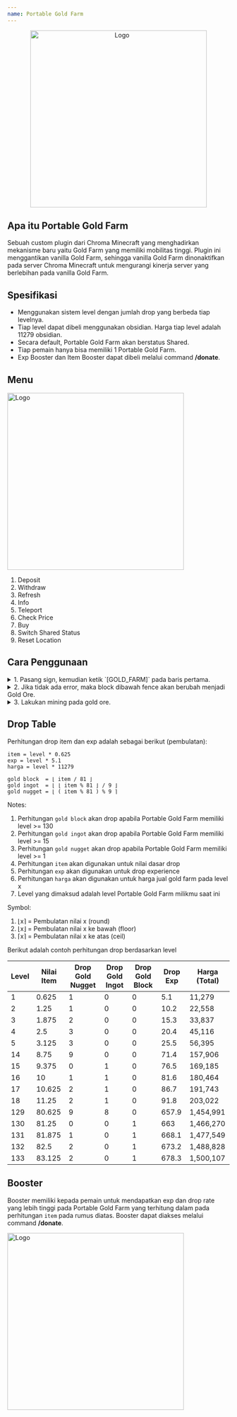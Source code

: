 ```yaml
---
name: Portable Gold Farm
---
```


<center>
  <img src='/img/goldfarm-1.png' alt='Logo' width='400px' />
</center>

## Apa itu Portable Gold Farm

Sebuah custom plugin dari Chroma Minecraft yang menghadirkan mekanisme baru yaitu Gold Farm yang memiliki mobilitas tinggi. Plugin ini menggantikan vanilla Gold Farm, sehingga vanilla Gold Farm dinonaktifkan pada server Chroma Minecraft untuk mengurangi kinerja server yang berlebihan pada vanilla Gold Farm.

## Spesifikasi

- Menggunakan sistem level dengan jumlah drop yang berbeda tiap levelnya.
- Tiap level dapat dibeli menggunakan obsidian. Harga tiap level adalah 11279 obsidian.
- Secara default, Portable Gold Farm akan berstatus Shared.
- Tiap pemain hanya bisa memiliki 1 Portable Gold Farm.
- Exp Booster dan Item Booster dapat dibeli melalui command **/donate**.

## Menu

<img src='/img/goldfarm-menu.png' alt='Logo' width='400px' />

1. Deposit
2. Withdraw
3. Refresh
4. Info
5. Teleport
6. Check Price
7. Buy
8. Switch Shared Status
9. Reset Location

## Cara Penggunaan

<details>
  <summary>
    1. Pasang sign, kemudian ketik `[GOLD_FARM]` pada baris pertama.
  </summary>
  <img src='/img/goldfarm-cara-1.png' alt='Logo' />
</details>

<details>
  <summary>
    2. Jika tidak ada error, maka block dibawah fence akan berubah menjadi Gold
    Ore.
  </summary>
  <img src='/img/goldfarm-cara-2.png' alt='Logo' />
</details>

<details>
  <summary>3. Lakukan mining pada gold ore.</summary>
  <img src='/img/goldfarm-cara-3.png' alt='Logo' />
</details>

## Drop Table

Perhitungan drop item dan exp adalah sebagai berikut (pembulatan):

```
item = level * 0.625
exp = level * 5.1
harga = level * 11279

gold block  = ⌊ item / 81 ⌋
gold ingot  = ⌊ ⌊ item % 81 ⌋ / 9 ⌋
gold nugget = ⌊ ( item % 81 ) % 9 ⌉
```

Notes:

1. Perhitungan `gold block` akan drop apabila Portable Gold Farm memiliki level >= 130
2. Perhitungan `gold ingot` akan drop apabila Portable Gold Farm memiliki level >= 15
3. Perhitungan `gold nugget` akan drop apabila Portable Gold Farm memiliki level >= 1
4. Perhitungan `item` akan digunakan untuk nilai dasar drop
5. Perhitungan `exp` akan digunakan untuk drop experience
6. Perhitungan `harga` akan digunakan untuk harga jual gold farm pada level x
7. Level yang dimaksud adalah level Portable Gold Farm milikmu saat ini

Symbol:

1. ⌊x⌉ = Pembulatan nilai x (round)
2. ⌊x⌋ = Pembulatan nilai x ke bawah (floor)
3. ⌈x⌉ = Pembulatan nilai x ke atas (ceil)

Berikut adalah contoh perhitungan drop berdasarkan level

| Level | Nilai Item | Drop Gold Nugget | Drop Gold Ingot | Drop Gold Block | Drop Exp | Harga (Total) |
| ----- | ---------- | ---------------- | --------------- | --------------- | -------- | ------------- |
| 1     | 0.625      | 1                | 0               | 0               | 5.1      | 11,279        |
| 2     | 1.25       | 1                | 0               | 0               | 10.2     | 22,558        |
| 3     | 1.875      | 2                | 0               | 0               | 15.3     | 33,837        |
| 4     | 2.5        | 3                | 0               | 0               | 20.4     | 45,116        |
| 5     | 3.125      | 3                | 0               | 0               | 25.5     | 56,395        |
| 14    | 8.75       | 9                | 0               | 0               | 71.4     | 157,906       |
| 15    | 9.375      | 0                | 1               | 0               | 76.5     | 169,185       |
| 16    | 10         | 1                | 1               | 0               | 81.6     | 180,464       |
| 17    | 10.625     | 2                | 1               | 0               | 86.7     | 191,743       |
| 18    | 11.25      | 2                | 1               | 0               | 91.8     | 203,022       |
| 129   | 80.625     | 9                | 8               | 0               | 657.9    | 1,454,991     |
| 130   | 81.25      | 0                | 0               | 1               | 663      | 1,466,270     |
| 131   | 81.875     | 1                | 0               | 1               | 668.1    | 1,477,549     |
| 132   | 82.5       | 2                | 0               | 1               | 673.2    | 1,488,828     |
| 133   | 83.125     | 2                | 0               | 1               | 678.3    | 1,500,107     |

## Booster

Booster memiliki kepada pemain untuk mendapatkan exp dan drop rate yang lebih tinggi pada Portable Gold Farm yang terhitung dalam pada perhitungan `item` pada rumus diatas. Booster dapat diakses melalui command **/donate**.

<img src='/img/goldfarm-booster.png' alt='Logo' width='400px' />

